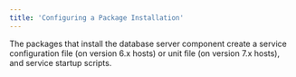 ---
title: 'Configuring a Package Installation'
---

<div id="configuring_a_package_installation" class="registered_link"></div>

The packages that install the database server component create a service configuration file (on version 6.x hosts) or unit file (on version 7.x hosts), and service startup scripts.
